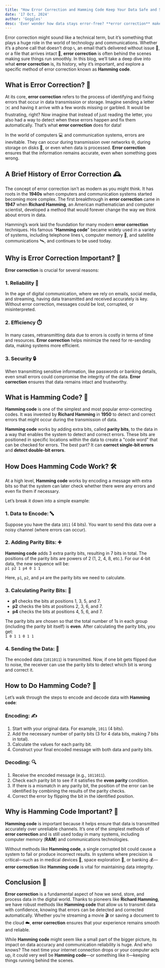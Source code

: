 ```yaml
---
title: "How Error Correction and Hamming Code Keep Your Data Safe and Sound"
date: '17 Oct, 2024'
author: 'Goggles'
desc: 'Ever wonder how data stays error-free? **error correction** makes it possible by fixing mistakes and keeps everything running'
---
```


Error correction might sound like a technical term, but it’s something that plays a huge role in the world of technology and communications. Whether it’s a phone call that doesn’t drop 📞, an email that’s delivered without issue 📧, or a file that arrives intact 📂, **error correction** is often behind the scenes making sure things run smoothly. In this blog, we’ll take a deep dive into what **error correction** is, its history, why it’s important, and explore a specific method of error correction known as **Hamming code**.

## What is Error Correction? 🤔

At its core, **error correction** refers to the process of identifying and fixing errors that occur in data transmission or storage. Imagine sending a letter ✉️ and having it arrive with a few words missing or garbled. It would be frustrating, right? Now imagine that instead of just reading the letter, you also had a way to detect when these errors happen and fix them automatically. That’s what **error correction** does for data!

In the world of computers 💻 and communication systems, errors are inevitable. They can occur during transmission over networks 🌐, during storage on disks 💾, or even when data is processed. **Error correction** ensures that the information remains accurate, even when something goes wrong.

## A Brief History of Error Correction 🕰️

The concept of error correction isn’t as modern as you might think. It has roots in the **1940s** when computers and communication systems started becoming more complex. The first breakthrough in **error correction** came in **1947** when **Richard Hamming**, an American mathematician and computer scientist, developed a method that would forever change the way we think about errors in data.

Hamming’s work laid the foundation for many modern **error correction** techniques. His famous “**Hamming code**” became widely used in a variety of systems, including telephone lines 📞, computer memory 🧠, and satellite communications 🛰️, and continues to be used today.

## Why is Error Correction Important? 🚀

**Error correction** is crucial for several reasons:

### 1. **Reliability** 💪
In the age of digital communication, where we rely on emails, social media, and streaming, having data transmitted and received accurately is key. Without error correction, messages could be lost, corrupted, or misinterpreted.

### 2. **Efficiency** ⏱️
In many cases, retransmitting data due to errors is costly in terms of time and resources. **Error correction** helps minimize the need for re-sending data, making systems more efficient.

### 3. **Security** 🔒
When transmitting sensitive information, like passwords or banking details, even small errors could compromise the integrity of the data. **Error correction** ensures that data remains intact and trustworthy.

## What is Hamming Code? 🔢

**Hamming code** is one of the simplest and most popular error-correcting codes. It was invented by **Richard Hamming** in **1950** to detect and correct errors that might occur during the transmission of data.

**Hamming code** works by adding extra bits, called **parity bits**, to the data in a way that enables the system to detect and correct errors. These bits are positioned in specific locations within the data to create a "code word" that can be checked for errors. The best part? It can **correct single-bit errors** and **detect double-bit errors**.

## How Does Hamming Code Work? 🛠️

At a high level, **Hamming code** works by encoding a message with extra bits so that the system can later check whether there were any errors and even fix them if necessary.

Let’s break it down into a simple example:

### 1. **Data to Encode:** 🔤
Suppose you have the data `1011` (4 bits). You want to send this data over a noisy channel (where errors can occur).

### 2. **Adding Parity Bits:** ➕
**Hamming code** adds 3 extra parity bits, resulting in 7 bits in total. The positions of the parity bits are powers of 2 (1, 2, 4, 8, etc.). For our 4-bit data, the new sequence will be:  
`p1 p2 1 p4 0 1 1`

Here, `p1`, `p2`, and `p4` are the parity bits we need to calculate.

### 3. **Calculating Parity Bits:** 🧮
- **p1** checks the bits at positions 1, 3, 5, and 7.
- **p2** checks the bits at positions 2, 3, 6, and 7.
- **p4** checks the bits at positions 4, 5, 6, and 7.

The parity bits are chosen so that the total number of 1s in each group (including the parity bit itself) is **even**. After calculating the parity bits, you get:  
`1 0 1 1 0 1 1`

### 4. **Sending the Data:** 📡
The encoded data (`1011011`) is transmitted. Now, if one bit gets flipped due to noise, the receiver can use the parity bits to detect which bit is wrong and correct it.

## How to Do Hamming Code? 🔄

Let’s walk through the steps to encode and decode data with **Hamming code**:

### **Encoding:** ✍️

1. Start with your original data. For example, `1011` (4 bits).
2. Add the necessary number of parity bits (3 for 4 data bits, making 7 bits in total).
3. Calculate the values for each parity bit.
4. Construct your final encoded message with both data and parity bits.

### **Decoding:** 🔍

1. Receive the encoded message (e.g., `1011011`).
2. Check each parity bit to see if it satisfies the **even parity** condition.
3. If there is a mismatch in any parity bit, the position of the error can be identified by combining the results of the parity checks.
4. Correct the error by flipping the bit in the identified position.

## Why is Hamming Code Important? 🎯

**Hamming code** is important because it helps ensure that data is transmitted accurately over unreliable channels. It’s one of the simplest methods of **error correction** and is still used today in many systems, including computer memory (**RAM**) and communications technologies.

Without methods like **Hamming code**, a single corrupted bit could cause a system to fail or produce incorrect results. In systems where precision is critical—such as in medical devices 🏥, space exploration 🚀, or banking 💰—**error correction** like **Hamming code** is vital for maintaining data integrity.

## Conclusion 🎉

**Error correction** is a fundamental aspect of how we send, store, and process data in the digital world. Thanks to pioneers like **Richard Hamming**, we have robust methods like **Hamming code** that allow us to transmit data with confidence, knowing that errors can be detected and corrected automatically. Whether you’re streaming a movie 🎬 or saving a document to the cloud ☁️, **error correction** ensures that your experience remains smooth and reliable. 

While **Hamming code** might seem like a small part of the bigger picture, its impact on data accuracy and communication reliability is huge. And who knows? The next time your internet connection drops or your computer acts up, it could very well be **Hamming code**—or something like it—keeping things running behind the scenes.
